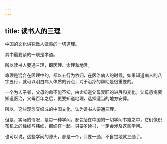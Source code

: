 ```yaml
---
---
---
```

title: 读书人的三理
---




中国的文化讲究做人做事的一切道理。

其中最要紧的一项是孝道。

所以读书人要通三理，即医理、命理和地理。

命理是混合在医理中的，都以五行为依归，在医治病人的时候，如果知道病人的八字五行，就可以明白病人体质的弱点，对于治疗的帮助是很重要的。

一个为人子者，父母的命不能不知，由命知道父母衰旺的进展和变化，父母患病要知道医治，父母百年之后，更要知道地理，选择适当的地方安葬。

所以，这些观念交织成的中国文化，认为读书人要通三理。

但是，实际的情况，是每一种学问，都包括在中国的一切学问书籍之中，它们像织布机上的经线与纬线，都织在一起。只要多读书，一定会涉及这些学问。

也可以说，这些学问的源头，都是一个，只要一通，不自觉地就三通了。